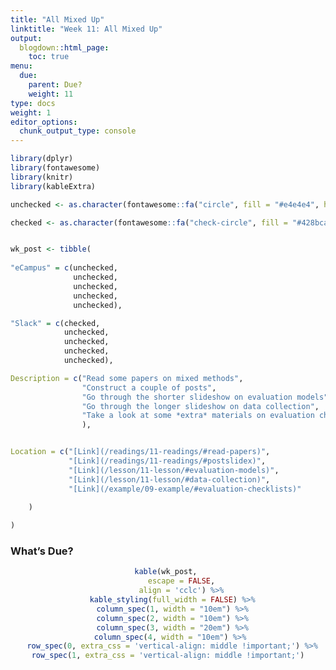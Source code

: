 ```yaml
---
title: "All Mixed Up"
linktitle: "Week 11: All Mixed Up"
output:
  blogdown::html_page:
    toc: true
menu:
  due:
    parent: Due?
    weight: 11
type: docs
weight: 1
editor_options: 
  chunk_output_type: console
---
```


```r
library(dplyr)
library(fontawesome)
library(knitr)
library(kableExtra)
```

```r
unchecked <- as.character(fontawesome::fa("circle", fill = "#e4e4e4", height = "15px"))

checked <- as.character(fontawesome::fa("check-circle", fill = "#428bca", height = "15px"))


wk_post <- tibble(
  
"eCampus" = c(unchecked,
              unchecked,
              unchecked,
              unchecked,
              unchecked),

"Slack" = c(checked,
            unchecked,
            unchecked,
            unchecked,
            unchecked),

Description = c("Read some papers on mixed methods",
                "Construct a couple of posts",
                "Go through the shorter slideshow on evaluation models",
                "Go through the longer slideshow on data collection",
                "Take a look at some *extra* materials on evaluation checklists"
                ),


Location = c("[Link](/readings/11-readings/#read-papers)",
             "[Link](/readings/11-readings/#postslidex)",
             "[Link](/lesson/11-lesson/#evaluation-models)",
             "[Link](/lesson/11-lesson/#data-collection)",
             "[Link](/example/09-example/#evaluation-checklists)"
             
    )

)
```

### What's Due?
<center>
```r
kable(wk_post, 
      escape = FALSE,
      align = 'cclc') %>%
  kable_styling(full_width = FALSE) %>%
  column_spec(1, width = "10em") %>%
  column_spec(2, width = "10em") %>%
  column_spec(3, width = "20em") %>%
  column_spec(4, width = "10em") %>% 
  row_spec(0, extra_css = 'vertical-align: middle !important;') %>%
  row_spec(1, extra_css = 'vertical-align: middle !important;')  
```
</center>
